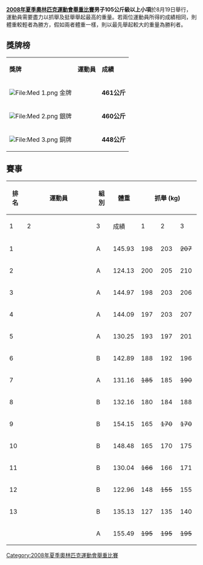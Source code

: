 {{2008年奥运会举重}}
'''[[2008年夏季奧林匹克運動會舉重比賽|2008年夏季奧林匹克運動會舉重比賽]]男子105公斤級以上小項'''於8月19日舉行，運動員需要盡力以抓舉及挺舉舉起最高的重量。若兩位運動員所得的成績相同，則體重較輕者為勝方，假如兩者體重一樣，則以最先舉起較大的重量為勝利者。




== 獎牌榜 ==
{| class="wikitable"
|- bgcolor="#efefef"
| '''獎牌'''
| '''運動員'''
| '''成績'''
|-
| bgcolor="gold" | [[File:Med_1.png|File:Med 1.png]] 金牌
|{{flagIOCathlete|[[马蒂亚斯·施泰纳|马蒂亚斯·施泰纳]]|GER|2008年夏季}}||'''461公斤'''
|-
| bgcolor="silver" | [[File:Med_2.png|File:Med 2.png]] 銀牌
|{{flagIOCathlete|[[叶夫根尼·奇吉舍夫|叶夫根尼·奇吉舍夫]]|RUS|2008年夏季}}||'''460公斤'''
|-
| bgcolor="cc9966" | [[File:Med_3.png|File:Med 3.png]] 銅牌
|{{flagIOCathlete|[[维克托斯·谢尔巴蒂斯|维克托斯·谢尔巴蒂斯]]|LAT|2008年夏季}}||'''448公斤'''
|}


== 賽事 ==
{|class = "wikitable" style="text-align:center;"
! rowspan=2| 排名
! rowspan=2 width=305|運動員
! rowspan=2 width=20|組別
! rowspan=2 width=50|體重
!colspan=4| 抓舉 (kg)
!colspan=4| 挺舉 (kg)
!rowspan=2 width=60| 總成績 (kg)
|-
! width=40|1
! width=40|2
! width=40|3
! width=60|成績
! width=40|1
! width=40|2
! width=40|3
! width=60|成績
|-bgcolor=gold 
| 1 ||align=left| {{flagIOCathlete|[[马蒂亚斯·施泰纳|马蒂亚斯·施泰纳]]|GER|2008年夏季}} || A || 145.93 || 198 || 203 || <s>207</s> || ''203'' || <s>246</s> || 248 || 258 || ''258'' || '''461'''
|-bgcolor=silver 
| 2 ||align=left| {{flagIOCathlete|[[叶夫根尼·奇吉舍夫|叶夫根尼·奇吉舍夫]]|RUS|2008年夏季}} || A || 124.13 || 200 || 205 || 210 || ''210'' || 240 || 247 || 250 || ''250'' || '''460'''
|-bgcolor=cc9966
| 3 ||align=left| {{flagIOCathlete|[[维克托斯·谢尔巴蒂斯|维克托斯·谢尔巴蒂斯]]|LAT|2008年夏季}} || A || 144.97 || 198 || 203 || 206 || ''206'' || 242 || <s>244</s> || <s>257</s> || ''242'' || '''448'''
|-
| 4 ||align=left| {{flagIOCathlete|[[阿尔乔姆·乌达钦|阿尔乔姆·乌达钦]]|UKR|2008年夏季}} || A || 144.09 || 197 || 203 || 207 || ''207'' || <s>235</s> || 235 || <s>241</s> || ''235'' || '''442'''
|-
| 5 ||align=left| {{flagIOCathlete|[[伊戈尔·希梅奇科|伊戈尔·希梅奇科]]|UKR|2008年夏季}} || A || 130.25 || 193 || 197 || 201 || ''201'' || 217 || 227 || 232 || ''232'' || '''433'''
|-
| 6 ||align=left| {{flagIOCathlete|[[拉希德·谢里菲|拉希德·谢里菲]]|IRI|2008年夏季}} || B || 142.89 || 188 || 192 || 196 || ''196'' || 230 || <s>238</s> || <s>238</s> || ''230'' || '''426'''
|-
| 7 ||align=left| {{flagIOCathlete|[[格热戈日·克莱什奇|格热戈日·克莱什奇]]|POL|2008年夏季}} || A || 131.16 || <s>185</s> || 185 || <s>190</s> || ''185'' || <s>232</s> || <s>234</s> || 234 || ''234'' || '''419'''
|-
| 8 ||align=left| {{flagIOCathlete|[[阿尔米尔·韦拉吉奇|阿尔米尔·韦拉吉奇]]|GER|2008年夏季}} || B || 132.16 || 180 || 184 || 188 || ''188'' || 220 || 225 || <s>230</s> || ''225'' || '''413'''
|-
| 9 ||align=left| {{flagIOCathlete|[[戴蒙·凯利|戴蒙·凯利]]|AUS|2008年夏季}} || B || 154.15 || 165 || <s>170</s> || <s>170</s> || ''165'' || <s>211</s> || 211 || 221 || ''221'' || '''386'''
|-
| 10 ||align=left| {{flagIOCathlete|[[伊特·德特纳莫|伊特·德特纳莫]]|NRU|2008年夏季}} || B || 148.48 || 165 || 170 || 175 || ''175'' || 205 || 210 || <s>215</s> || ''210'' || '''385'''
|-
| 11 ||align=left| {{flagIOCathlete|[[安蒂·埃韦里|安蒂·埃韦里]]|FIN|2008年夏季}} || B || 130.04 || <s>166</s> || 166 || 171 || ''171'' || 195 || <s>201</s> || <s>201</s> || ''195'' || '''366'''
|-
| 12 ||align=left| {{flagIOCathlete|[[萨姆·佩拉|萨姆·佩拉]]|COK|2008年夏季}} || B || 122.96 || 148 || <s>155</s> || 155 || ''155'' || <s>188</s> || 188 || 195 || ''195'' || '''350'''
|-
| 13 ||align=left| {{flagIOCathlete|[[马阿马·洛洛赫阿|马阿马·洛洛赫阿]]|TGA|2008年夏季}} || B || 135.13 || 127 || 135 || 140 || ''140'' || 173 || <s>185</s> || <s>185</s> || ''173'' || '''313'''
|-
|   ||align=left| {{flagIOCathlete|[[全商扦|全商扦]]|KOR|2008年夏季}} || A || 155.49 || <s>195</s> || <s>195</s> || <s>195</s> || - || - || - || - || - || '''DNF'''
|}

[[Category:2008年夏季奧林匹克運動會舉重比賽|Category:2008年夏季奧林匹克運動會舉重比賽]]